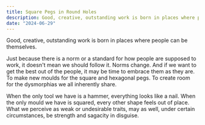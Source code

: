 ```yaml
---
title: Square Pegs in Round Holes
description: Good, creative, outstanding work is born in places where people can be themselves.
date: "2024-06-29"
---
```


Good, creative, outstanding work is born in places where people can be themselves.

Just because there is a norm or a standard for how people are supposed to work, it doesn't mean we should follow it. Norms change. And if we want to get the best out of the people, it may be time to embrace them as they are. To make new moulds for the square and hexagonal pegs. To create room for the dysmorphias we all inherently share.

When the only tool we have is a hammer, everything looks like a nail. When the only mould we have is squared, every other shape feels out of place. What we perceive as weak or undesirable traits, may as well, under certain circumstances, be strength and sagacity in disguise.
